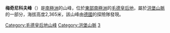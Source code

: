 {{coord|71|37|S|11|28|E|display=title}}

'''梅奇尼科夫峰'''（{{lang-en|Mechnikov Peak}}）是[[南極洲|南極洲]]的山峰，位於[[東部南極洲|東部南極洲]]的[[毛德皇后地|毛德皇后地]]，屬於[[洪堡山脈|洪堡山脈]]的一部分，海拔高度2,365米，該山峰由[[德國|德國]]的探險隊發現。

{{DEFAULTSORT:Mechnikov Peak}}
[[Category:毛德皇后地山峰|Category:毛德皇后地山峰]]
[[Category:洪堡山脈|Category:洪堡山脈]]
[[Category:海拔2000公尺至2999公尺的南極洲山峰|3]]

{{PrincessAstridCoast-geo-stub}}